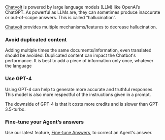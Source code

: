 [Chatvolt](http://chatvolt.ai) is powered by large language models (LLM) like OpenAI’s ChatGPT.
As powerful as LLMs are, they can sometimes produce inaccurate or out-of-scope answers. This is called “hallucination”.

[Chatvolt](http://chatvolt.ai) provides multiple mechanisms/features to decrease hallucination.

### Avoid duplicated content

Adding multiple times the same documents/information, even translated should be avoided.
Duplicated content can impact the Chatbot's performance.
It is best to add a piece of information only once, whatever the language

### Use GPT-4

Using GPT-4 can help to generate more accurate and truthful responses.
This model is also more respectful of the instructions given in a prompt.

The downside of GPT-4 is that it costs more credits and is slower than GPT-3.5-turbo.

### Fine-tune your Agent’s answers

Use our latest feature, [Fine-tune Answers](https://www.notion.so/Fine-tune-Answers-90b51096e0474f579dd79f2f94e99f85?pvs=21), to correct an Agent's answer.
